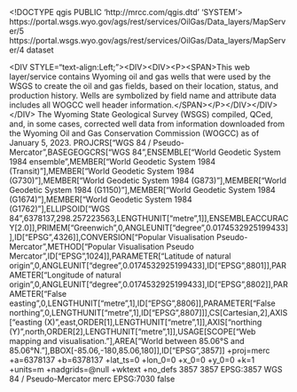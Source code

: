 <!DOCTYPE qgis PUBLIC 'http://mrcc.com/qgis.dtd' 'SYSTEM'>
<qgis version="3.32.0-Lima">
  <identifier>https://portal.wsgs.wyo.gov/ags/rest/services/OilGas/Data_layers/MapServer/5</identifier>
  <parentidentifier>https://portal.wsgs.wyo.gov/ags/rest/services/OilGas/Data_layers/MapServer/4</parentidentifier>
  <language></language>
  <type>dataset</type>
  <title>Wells included in fields (zoom to view)</title>
  <abstract>&lt;DIV STYLE="text-align:Left;">&lt;DIV>&lt;DIV>&lt;P>&lt;SPAN>This web layer/service contains Wyoming oil and gas wells that were used by the WSGS to create the oil and gas fields, based on their location, status, and production history. Wells are symbolized by field name and attribute data includes all WOGCC well header information.&lt;/SPAN>&lt;/P>&lt;/DIV>&lt;/DIV>&lt;/DIV></abstract>
  <links>
    <link size="" format="" name="Source" description="" type="WWW:LINK" url="https://portal.wsgs.wyo.gov/ags/rest/services/OilGas/Data_layers/MapServer/5" mimeType=""/>
  </links>
  <dates/>
  <fees></fees>
  <rights>The Wyoming State Geological Survey (WSGS) compiled, QCed, and, in some cases, corrected well data from information downloaded from the Wyoming Oil and Gas Conservation Commission (WOGCC) as of January 5, 2023.</rights>
  <encoding></encoding>
  <crs>
    <spatialrefsys nativeFormat="Wkt">
      <wkt>PROJCRS["WGS 84 / Pseudo-Mercator",BASEGEOGCRS["WGS 84",ENSEMBLE["World Geodetic System 1984 ensemble",MEMBER["World Geodetic System 1984 (Transit)"],MEMBER["World Geodetic System 1984 (G730)"],MEMBER["World Geodetic System 1984 (G873)"],MEMBER["World Geodetic System 1984 (G1150)"],MEMBER["World Geodetic System 1984 (G1674)"],MEMBER["World Geodetic System 1984 (G1762)"],ELLIPSOID["WGS 84",6378137,298.257223563,LENGTHUNIT["metre",1]],ENSEMBLEACCURACY[2.0]],PRIMEM["Greenwich",0,ANGLEUNIT["degree",0.0174532925199433]],ID["EPSG",4326]],CONVERSION["Popular Visualisation Pseudo-Mercator",METHOD["Popular Visualisation Pseudo Mercator",ID["EPSG",1024]],PARAMETER["Latitude of natural origin",0,ANGLEUNIT["degree",0.0174532925199433],ID["EPSG",8801]],PARAMETER["Longitude of natural origin",0,ANGLEUNIT["degree",0.0174532925199433],ID["EPSG",8802]],PARAMETER["False easting",0,LENGTHUNIT["metre",1],ID["EPSG",8806]],PARAMETER["False northing",0,LENGTHUNIT["metre",1],ID["EPSG",8807]]],CS[Cartesian,2],AXIS["easting (X)",east,ORDER[1],LENGTHUNIT["metre",1]],AXIS["northing (Y)",north,ORDER[2],LENGTHUNIT["metre",1]],USAGE[SCOPE["Web mapping and visualisation."],AREA["World between 85.06°S and 85.06°N."],BBOX[-85.06,-180,85.06,180]],ID["EPSG",3857]]</wkt>
      <proj4>+proj=merc +a=6378137 +b=6378137 +lat_ts=0 +lon_0=0 +x_0=0 +y_0=0 +k=1 +units=m +nadgrids=@null +wktext +no_defs</proj4>
      <srsid>3857</srsid>
      <srid>3857</srid>
      <authid>EPSG:3857</authid>
      <description>WGS 84 / Pseudo-Mercator</description>
      <projectionacronym>merc</projectionacronym>
      <ellipsoidacronym>EPSG:7030</ellipsoidacronym>
      <geographicflag>false</geographicflag>
    </spatialrefsys>
  </crs>
  <extent>
    <spatial maxz="0" miny="5012167.05279999971389771" minx="-12361474.14900000020861626" minz="0" maxx="-11583319.56739999912679195" dimensions="2" crs="EPSG:3857" maxy="5621868.89490000158548355"/>
  </extent>
</qgis>
